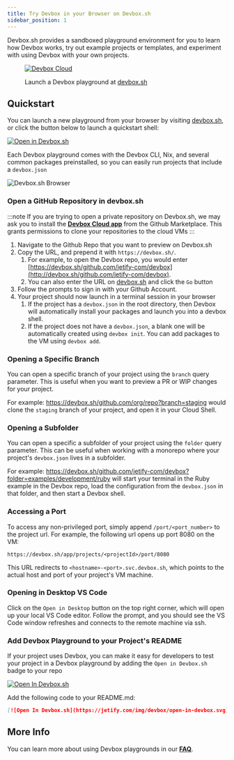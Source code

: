 ```yaml
---
title: Try Devbox in your Browser on Devbox.sh
sidebar_position: 1
---
```


Devbox.sh provides a sandboxed playground environment for you to learn how Devbox works, try out example projects or templates, and experiment with using Devbox with your own projects.

<figure className="text--center">

[![Devbox Cloud](../../static/img/devbox_sh.png)](https://devbox.sh)

<figcaption> Launch a Devbox playground at <a href="https://devbox.sh"> devbox.sh</a> </figcaption>
</figure>

## Quickstart

You can launch a new playground from your browser by visiting [devbox.sh](https://devbox.sh), or click the button below to launch a quickstart shell:

[![Open in Devbox.sh](https://jetify.com/img/devbox/open-in-devbox.svg)](https://devbox.sh/new)

Each Devbox playground comes with the Devbox CLI, Nix, and several common packages preinstalled, so you can easily run projects that include a `devbox.json`

![Devbox.sh Browser](../../static/img/devbox_cloud_editor.png)

### Open a GitHub Repository in devbox.sh

:::note
If you are trying to open a private repository on Devbox.sh, we may ask you to install the [**Devbox Cloud app**](https://github.com/apps/devbox-cloud) from the Github Marketplace. This grants permissions to clone your repositories to the cloud VMs
:::

1. Navigate to the Github Repo that you want to preview on Devbox.sh
2. Copy the URL, and prepend it with `https://devbox.sh/`.
    1. For example, to open the Devbox repo, you would enter [https://devbox.sh/github.com/jetify-com/devbox](http://devbox.sh/github.com/jetify-com/devbox).
    1. You can also enter the URL on [devbox.sh](https://devbox.sh) and click the `Go` button
3. Follow the prompts to sign in with your Github Account.
4. Your project should now launch in a terminal session in your browser
    1. If the project has a `devbox.json` in the root directory, then Devbox will automatically install your packages and launch you into a devbox shell.
    2. If the project does not have a `devbox.json`, a blank one will be automatically created using `devbox init`. You can add packages to the VM using `devbox add`.

### Opening a Specific Branch

You can open a specific branch of your project using the `branch` query parameter. This is useful when you want to preview a PR or WIP changes for your project.

For example: https://devbox.sh/github.com/org/repo?branch=staging would clone the `staging` branch of your project, and open it in your Cloud Shell.

### Opening a Subfolder

You can open a specific a subfolder of your project using the `folder` query parameter. This can be useful when working with a monorepo where your project's `devbox.json` lives in a subfolder.

For example: https://devbox.sh/github.com/jetify-com/devbox?folder=examples/development/ruby will start your terminal in the Ruby example in the Devbox repo, load the configuration from the `devbox.json` in that folder, and then start a Devbox shell.

### Accessing a Port

To access any non-privileged port, simply append `/port/<port_number>` to the project url. For example, the following url opens up port 8080 on the VM:

```
https://devbox.sh/app/projects/<projectId>/port/8080
```

This URL redirects to `<hostname>-<port>.svc.devbox.sh`, which points to the actual host and port of your project's VM machine.

### Opening in Desktop VS Code

Click on the `Open in Desktop` button on the top right corner, which will open up your local VS Code editor. Follow the prompt, and you should see the VS Code window refreshes and connects to the remote machine via ssh.

### Add Devbox Playground to your Project's README

If your project uses Devbox, you can make it easy for developers to test your project in a Devbox playground by adding the `Open in Devbox.sh` badge to your repo

[![Open In Devbox.sh](https://jetify.com/img/devbox/open-in-devbox.svg)](https://devbox.sh/github.com/jetify-com/devbox)

Add the following code to your README.md:

```md
[![Open In Devbox.sh](https://jetify.com/img/devbox/open-in-devbox.svg)](https://devbox.sh/{path_to_repo})
```

## More Info

You can learn more about using Devbox playgrounds in our **[FAQ](beta_faq.md)**.
